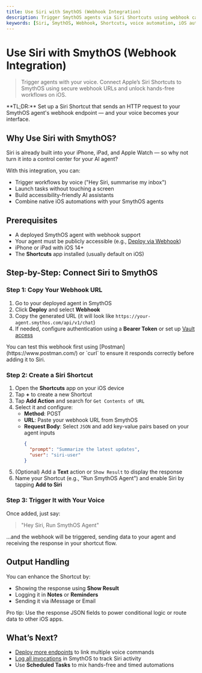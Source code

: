```yaml
---
title: Use Siri with SmythOS (Webhook Integration)
description: Trigger SmythOS agents via Siri Shortcuts using webhook calls for voice-activated automation.
keywords: [Siri, SmythOS, Webhook, Shortcuts, voice automation, iOS automation, Siri integration]
---
```


# Use Siri with SmythOS (Webhook Integration)

> Trigger agents with your voice. Connect Apple’s Siri Shortcuts to SmythOS using secure webhook URLs and unlock hands-free workflows on iOS.

<InfoCallout>
**TL;DR:** Set up a Siri Shortcut that sends an HTTP request to your SmythOS agent's webhook endpoint — and your voice becomes your interface.
</InfoCallout>

<Divider />

## Why Use Siri with SmythOS?

Siri is already built into your iPhone, iPad, and Apple Watch — so why not turn it into a control center for your AI agent?

With this integration, you can:

- Trigger workflows by voice ("Hey Siri, summarise my inbox")
- Launch tasks without touching a screen
- Build accessibility-friendly AI assistants
- Combine native iOS automations with your SmythOS agents

<Divider />

## Prerequisites

- A deployed SmythOS agent with webhook support
- Your agent must be publicly accessible (e.g., [Deploy via Webhook](/docs/agent-deployments/deploy-as-webhook))
- iPhone or iPad with iOS 14+
- The **Shortcuts** app installed (usually default on iOS)

<Divider />

## Step-by-Step: Connect Siri to SmythOS

### Step 1: Copy Your Webhook URL

1. Go to your deployed agent in SmythOS
2. Click **Deploy** and select **Webhook**
3. Copy the generated URL (it will look like `https://your-agent.smythos.com/api/v1/chat`)
4. If needed, configure authentication using a **Bearer Token** or set up [Vault access](/docs/agent-collaboration/working-with-agents/vault-sharing)

<InfoCallout>
You can test this webhook first using [Postman](https://www.postman.com/) or `curl` to ensure it responds correctly before adding it to Siri.
</InfoCallout>

<Divider />

### Step 2: Create a Siri Shortcut

1. Open the **Shortcuts** app on your iOS device
2. Tap **+** to create a new Shortcut
3. Tap **Add Action** and search for `Get Contents of URL`
4. Select it and configure:
   - **Method**: POST
   - **URL**: Paste your webhook URL from SmythOS
   - **Request Body**: Select `JSON` and add key-value pairs based on your agent inputs
     ```json
     {
       "prompt": "Summarize the latest updates",
       "user": "siri-user"
     }
     ```
5. (Optional) Add a **Text** action or `Show Result` to display the response
6. Name your Shortcut (e.g., "Run SmythOS Agent") and enable Siri by tapping **Add to Siri**

<Divider />

### Step 3: Trigger It with Your Voice

Once added, just say:

> "Hey Siri, Run SmythOS Agent"

…and the webhook will be triggered, sending data to your agent and receiving the response in your shortcut flow.

<Divider />

## Output Handling

You can enhance the Shortcut by:
- Showing the response using **Show Result**
- Logging it in **Notes** or **Reminders**
- Sending it via iMessage or Email

<InfoCallout>
Pro tip: Use the response JSON fields to power conditional logic or route data to other iOS apps.
</InfoCallout>

<Divider />

## What’s Next?

- [Deploy more endpoints](/docs/agent-deployments/overview) to link multiple voice commands
- [Log all invocations](/docs/agent-studio/agent-settigns/logs) in SmythOS to track Siri activity
- Use **Scheduled Tasks** to mix hands-free and timed automations

<PromptCard prompt="Use Siri to trigger your SmythOS agent via webhook and complete tasks using just your voice." />
